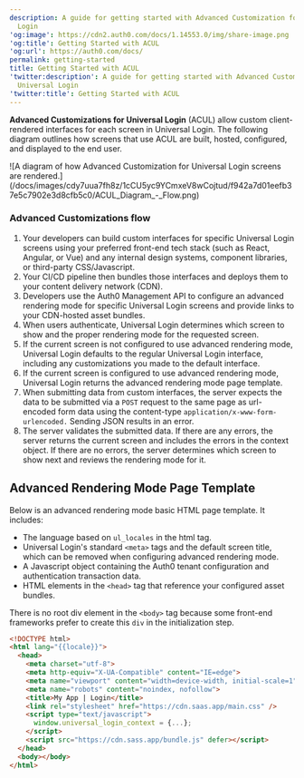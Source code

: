 ```yaml
---
description: A guide for getting started with Advanced Customization for Universal
  Login
'og:image': https://cdn2.auth0.com/docs/1.14553.0/img/share-image.png
'og:title': Getting Started with ACUL
'og:url': https://auth0.com/docs/
permalink: getting-started
title: Getting Started with ACUL
'twitter:description': A guide for getting started with Advanced Customization for
  Universal Login
'twitter:title': Getting Started with ACUL
---
```

**Advanced Customizations for <Tooltip tip="Universal Login: Your application redirects to Universal Login, hosted on Auth0's Authorization Server, to verify a user's identity." cta="View Glossary" href="/docs/glossary?term=Universal+Login">Universal Login</Tooltip>** (ACUL) allow custom client-rendered interfaces for each screen in Universal Login. The following diagram outlines how screens that use ACUL are built, hosted, configured, and displayed to the end user.

<Frame>![A diagram of how Advanced Customization for Universal Login screens are rendered.](/docs/images/cdy7uua7fh8z/1cCU5yc9YCmxeV8wCojtud/f942a7d01eefb37e5c7902e3d8cfb5c0/ACUL_Diagram_-_Flow.png)</Frame>

### Advanced Customizations flow

1. Your developers can build custom interfaces for specific Universal Login screens using your preferred front-end tech stack (such as React, Angular, or Vue) and any internal design systems, component libraries, or third-party CSS/Javascript.
2. Your CI/CD pipeline then bundles those interfaces and deploys them to your content delivery network (CDN).
3. Developers use the Auth0 Management API to configure an advanced rendering mode for specific Universal Login screens and provide links to your CDN-hosted asset bundles.
4. When users authenticate, Universal Login determines which screen to show and the proper rendering mode for the requested screen.
5. If the current screen is not configured to use advanced rendering mode, Universal Login defaults to the regular Universal Login interface, including any customizations you made to the default interface.
6. If the current screen is configured to use advanced rendering mode, Universal Login returns the advanced rendering mode page template.
7. When submitting data from custom interfaces, the server expects the data to be submitted via a `POST` request to the same page as url-encoded form data using the content-type `application/x-www-form-urlencoded.` Sending JSON results in an error.
8. The server validates the submitted data. If there are any errors, the server returns the current screen and includes the errors in the context object. If there are no errors, the server determines which screen to show next and reviews the rendering mode for it.

## Advanced Rendering Mode Page Template

Below is an advanced rendering mode basic HTML page template. It includes:

* The language based on `ul_locales` in the html tag.
* Universal Login's standard `<meta>` tags and the default screen title, which can be removed when configuring advanced rendering mode.
* A Javascript object containing the Auth0 tenant configuration and authentication transaction data.
* HTML elements in the `<head>` tag that reference your configured asset bundles.

<Callout icon="file-lines" color="#0EA5E9" iconType="regular">

There is no root div element in the `<body>` tag because some front-end frameworks prefer to create this `div` in the initialization step.

</Callout>

```html lines
<!DOCTYPE html>
<html lang="{{locale}}">
  <head>
    <meta charset="utf-8">
    <meta http-equiv="X-UA-Compatible" content="IE=edge">
    <meta name="viewport" content="width=device-width, initial-scale=1">
    <meta name="robots" content="noindex, nofollow">
    <title>My App | Login</title>
    <link rel="stylesheet" href="https://cdn.saas.app/main.css" />
    <script type="text/javascript">
      window.universal_login_context = {...};
    </script>
    <script src="https://cdn.sass.app/bundle.js" defer></script>
  </head>
  <body></body>
</html>
```



